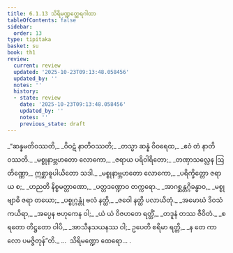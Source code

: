 ```yaml
---
title: 6.1.13 သိရိမဏ္ဍတ္ထေရဂါထာ
tableOfContents: false
sidebar:
  order: 13
type: tipitaka
basket: su
book: th1
review:
  current: review
  updated: '2025-10-23T09:13:48.058456'
  updated_by: ''
  notes: ''
  history:
  - state: review
    date: '2025-10-23T09:13:48.058456'
    updated_by: ''
    notes: ''
    previous_state: draft
---
```



<ReviewStatus review={frontmatter.review} showDetails={true} />

<HypothesisAnnotation frontmatter={frontmatter} />

<DynamicBreadcrumb />

<Division number="447" book="th1" e="ch" v="19" p="289">

<Paragraph number="727" type="verses" book="th1">
_“ဆန္နမတိဝဿတိ,_  
_ဝိဝဋံ နာတိဝဿတိ;_  
_တသ္မာ ဆန္နံ ဝိဝရေထ,_  
_ဧဝံ တံ နာတိဝဿတိ._  

</Paragraph>

</Division>
<Division number="448" book="th1" e="ch" v="19" p="289">

<Paragraph number="728" type="verses" book="th1">
_မစ္စုနာဗ္ဘဟတော လောကော,_  
_ဇရာယ ပရိဝါရိတော;_  
_တဏှာသလ္လေန ဩတိဏ္ဏော,_  
ဣစ္ဆာဓူပါယိတော သဒါ._  

</Paragraph>

</Division>
<Division number="449" book="th1" e="ch" v="19" p="289">

<Paragraph number="729" type="verses" book="th1">
_မစ္စုနာဗ္ဘဟတော လောကော,_  
_ပရိက္ခိတ္တော ဇရာယ စ;_  
_ဟညတိ နိစ္စမတ္တာဏော,_  
_ပတ္တဒဏ္ဍောဝ တက္ကရော._  

</Paragraph>

</Division>
<Division number="450" book="th1" e="ch" v="19" p="289">

<Paragraph number="730" type="verses" book="th1">
_အာဂစ္ဆန္တဂ္ဂိခန္ဓာဝ,_  
_မစ္စု ဗျာဓိ ဇရာ တယော;_  
_ပစ္စုဂ္ဂန္တုံ ဗလံ နတ္ထိ,_  
_ဇဝေါ နတ္ထိ ပလာယိတုံ._  

</Paragraph>

</Division>
<Division number="451" book="th1" e="ch" v="19" p="289">

<Paragraph number="731" type="verses" book="th1">
_အမောဃံ ဒိဝသံ ကယိရာ,_  
_အပ္ပေန ဗဟုကေန ဝါ;_  
_ယံ ယံ ဝိဇဟတေ ရတ္တိံ,_  
_တဒူနံ တဿ ဇီဝိတံ._  

</Paragraph>

</Division>
<Division number="452" book="th1" e="ch" v="19" p="289">

<Paragraph number="732" type="verses" book="th1">
_စရတော တိဋ္ဌတော ဝါပိ,_  
_အာသီနသယနဿ ဝါ;_  
ဥပေတိ စရိမာ ရတ္တိ,_  
_န တေ ကာလော ပမဇ္ဇိတုန်”တိ._  


</Paragraph>
</Division>

<Paragraph number="733" type="center" book="th1">
…  သိရိမဏ္ဍော ထေရော… .
</Paragraph>